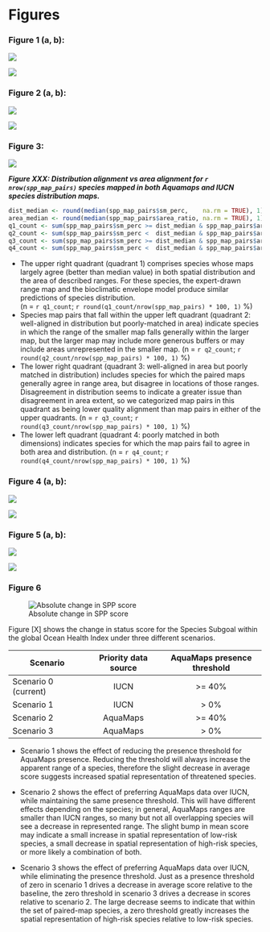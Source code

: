 
# Figures

### Figure 1 (a, b):

![](figures/bar_by_taxa_all.png)

![](figures/bar_by_taxa_assessed.png)

### Figure 2 (a, b):

![](figures/all_aquamaps_map.png)

![](figures/all_iucn_map.png)

### Figure 3:

![](figures/AreaRatiovsPercOverlap.png)

___Figure XXX: Distribution alignment vs area alignment for `r nrow(spp_map_pairs)` species mapped in both Aquamaps and IUCN species distribution maps.___
``` r
dist_median <- round(median(spp_map_pairs$sm_perc,    na.rm = TRUE), 1)
area_median <- round(median(spp_map_pairs$area_ratio, na.rm = TRUE), 1)
q1_count <- sum(spp_map_pairs$sm_perc >= dist_median & spp_map_pairs$area_ratio >= area_median)
q2_count <- sum(spp_map_pairs$sm_perc <  dist_median & spp_map_pairs$area_ratio >= area_median)
q3_count <- sum(spp_map_pairs$sm_perc >= dist_median & spp_map_pairs$area_ratio <  area_median)
q4_count <- sum(spp_map_pairs$sm_perc <  dist_median & spp_map_pairs$area_ratio <  area_median)
```

* The upper right quadrant (quadrant 1) comprises species whose maps largely agree (better than median value) in both spatial distribution and the area of described ranges.  For these species, the expert-drawn range map and the bioclimatic envelope model produce similar predictions of species distribution.  
(n = `r q1_count`; `r round(q1_count/nrow(spp_map_pairs) * 100, 1)` %)
* Species map pairs that fall within the upper left quadrant (quadrant 2: well-aligned in distribution but poorly-matched in area) indicate species in which the range of the smaller map falls generally within the larger map, but the larger map may include more generous buffers or may include areas unrepresented in the smaller map.
(n = `r q2_count`; `r round(q2_count/nrow(spp_map_pairs) * 100, 1)` %)
* The lower right quadrant (quadrant 3: well-aligned in area but poorly matched in distribution) includes species for which the paired maps generally agree in range area, but disagree in locations of those ranges.  Disagreement in distribution seems to indicate a greater issue than disagreement in area extent, so we categorized map pairs in this quadrant as being lower quality alignment than map pairs in either of the upper quadrants. 
(n = `r q3_count`; `r round(q3_count/nrow(spp_map_pairs) * 100, 1)` %)
* The lower left quadrant (quadrant 4: poorly matched in both dimensions) indicates species for which the map pairs fail to agree in both area and distribution. 
(n = `r q4_count`; `r round(q4_count/nrow(spp_map_pairs) * 100, 1)` %)

### Figure 4 (a, b):

![](figures/barchart_spp_risk_quads.png)

![](figures/barchart_spp_gp_quads.png)

### Figure 5 (a, b):

![](figures/AMThreshold.png) 

![](figures/ribbon_AMThreshold.png)

### Figure 6

![Absolute change in SPP score](figures/SPP_scenarios/boxplot_abs_diff.png)

Figure [X] shows the change in status score for the Species Subgoal within the global Ocean Health Index under three different scenarios. 

| Scenario              | Priority data source | AquaMaps presence threshold |
| --------------------- | :------------------: | :-------------------------: |
| Scenario 0 (current)  | IUCN                 |  >= 40%                     |
| Scenario 1            | IUCN                 |   > 0%                      |
| Scenario 2            | AquaMaps             |  >= 40%                     |
| Scenario 3            | AquaMaps             |   > 0%                      |

* Scenario 1 shows the effect of reducing the presence threshold for AquaMaps presence.  Reducing the threshold will always increase the apparent range of a species, therefore the slight decrease in average score suggests increased spatial representation of threatened species.

* Scenario 2 shows the effect of preferring AquaMaps data over IUCN, while maintaining the same presence threshold.  This will have different effects depending on the species; in general, AquaMaps ranges are smaller than IUCN ranges, so many but not all overlapping species will see a decrease in represented range.  The slight bump in mean score may indicate a small increase in spatial representation of low-risk species, a small decrease in spatial representation of high-risk species, or more likely a combination of both.

* Scenario 3 shows the effect of preferring AquaMaps data over IUCN, while eliminating the presence threshold.  Just as a presence threshold of zero in scenario 1 drives a decrease in average score relative to the baseline, the zero threshold in scenario 3 drives a decrease in scores relative to scenario 2.  The large decrease seems to indicate that within the set of paired-map species, a zero threshold greatly increases the spatial representation of high-risk species relative to low-risk species.

